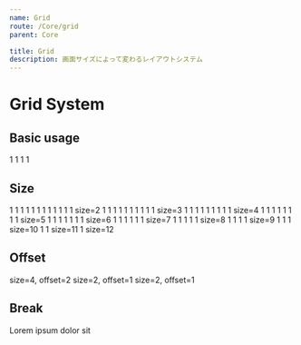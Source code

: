 ```yaml
---
name: Grid
route: /Core/grid
parent: Core

title: Grid
description: 画面サイズによって変わるレイアウトシステム
---
```



# Grid System

<PropsTable of={Row} />

## Basic usage

<Playground>
  <Container>
    <Row>
      <Col>1</Col>
      <Col>1</Col>
      <Col>1</Col>
      <Col>1</Col>
    </Row>
  </Container>
</Playground>

## Size

<Playground>
  <Container>
    <Row>
      <Col>1</Col>
      <Col>1</Col>
      <Col>1</Col>
      <Col>1</Col>
      <Col>1</Col>
      <Col>1</Col>
      <Col>1</Col>
      <Col>1</Col>
      <Col>1</Col>
      <Col>1</Col>
      <Col>1</Col>
      <Col>1</Col>
    </Row>
    <Row>
      <Col size={2}>size=2</Col>
      <Col>1</Col>
      <Col>1</Col>
      <Col>1</Col>
      <Col>1</Col>
      <Col>1</Col>
      <Col>1</Col>
      <Col>1</Col>
      <Col>1</Col>
      <Col>1</Col>
      <Col>1</Col>
    </Row>
    <Row>
      <Col size={3}>size=3</Col>
      <Col>1</Col>
      <Col>1</Col>
      <Col>1</Col>
      <Col>1</Col>
      <Col>1</Col>
      <Col>1</Col>
      <Col>1</Col>
      <Col>1</Col>
      <Col>1</Col>
    </Row>
    <Row>
      <Col size={4}>size=4</Col>
      <Col>1</Col>
      <Col>1</Col>
      <Col>1</Col>
      <Col>1</Col>
      <Col>1</Col>
      <Col>1</Col>
      <Col>1</Col>
      <Col>1</Col>
    </Row>
    <Row>
      <Col size={5}>size=5</Col>
      <Col>1</Col>
      <Col>1</Col>
      <Col>1</Col>
      <Col>1</Col>
      <Col>1</Col>
      <Col>1</Col>
      <Col>1</Col>
    </Row>
    <Row>
      <Col size={6}>size=6</Col>
      <Col>1</Col>
      <Col>1</Col>
      <Col>1</Col>
      <Col>1</Col>
      <Col>1</Col>
      <Col>1</Col>
    </Row>
    <Row>
      <Col size={7}>size=7</Col>
      <Col>1</Col>
      <Col>1</Col>
      <Col>1</Col>
      <Col>1</Col>
      <Col>1</Col>
    </Row>
    <Row>
      <Col size={8}>size=8</Col>
      <Col>1</Col>
      <Col>1</Col>
      <Col>1</Col>
      <Col>1</Col>
    </Row>
    <Row>
      <Col size={9}>size=9</Col>
      <Col>1</Col>
      <Col>1</Col>
      <Col>1</Col>
    </Row>
    <Row>
      <Col size={10}>size=10</Col>
      <Col>1</Col>
      <Col>1</Col>
    </Row>
    <Row>
      <Col size={11}>size=11</Col>
      <Col>1</Col>
    </Row>
    <Row>
      <Col size={12}>size=12</Col>
    </Row>
  </Container>
</Playground>

## Offset

<Playground>
  <Container>
    <Row>
      <Col offset={2} size={4}>size=4, offset=2</Col>
      <Col offset={1} size={2}>size=2, offset=1</Col>
      <Col offset={1} size={2}>size=2, offset=1</Col>
    </Row>
  </Container>
</Playground>


## Break

<Playground>
  <Container>
    <Row multiline>
      <Col>Lorem</Col>
      <Col>ipsum</Col>
      <Break />
      <Col>dolor</Col>
      <Col>sit</Col>
    </Row>
  </Container>
</Playground>

